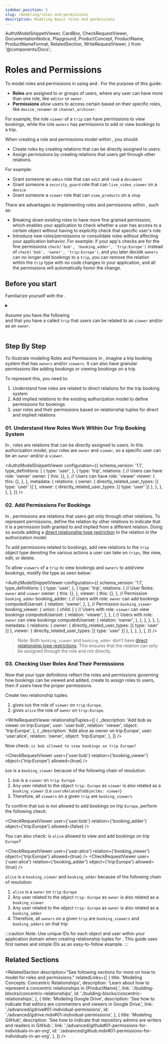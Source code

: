 ```yaml
---
sidebar_position: 5
slug: /modeling/roles-and-permissions
description: Modeling basic roles and permissions
---
```


  AuthzModelSnippetViewer,
  CardBox,
  CheckRequestViewer,
  DocumentationNotice,
  Playground,
  ProductConcept,
  ProductName,
  ProductNameFormat,
  RelatedSection,
  WriteRequestViewer,
} from '@components/Docs';

# Roles and Permissions

<DocumentationNotice />

To model roles and permissions in <ProductName format={ProductNameFormat.ProductLink}/> using <ProductConcept section="what-is-an-authorization-model" linkName="authorization models" /> and <ProductConcept section="what-is-a-relationship-tuple" linkName="relationship tuples" />. For the purpose of this guide:

- **Roles** are assigned to <ProductConcept section="what-is-a-user" linkName="users" /> or groups of users, where any user can have more than one role, like `editor` or `owner`.
- **Permissions** allow users to access certain <ProductConcept section="what-is-an-object" linkName="objects" /> based on their specific roles, like `device_renamer` or `channel_archiver`.

For example, the role `viewer` of a `trip` can have permissions to view bookings, while the role `owners` has permissions to add or view bookings to a trip.

<CardBox title="When to use" appearance="filled">

When creating a role and permissions model within <ProductName format={ProductNameFormat.ShortForm}/>, you should:

- Create roles by creating relations that can be directly assigned to users.
- Assign permissions by creating relations that users get through other relations.

For example:

- Grant someone an `admin` role that can `edit` and `read` a `document`
- Grant someone a `security_guard` role that can `live_video_viewer` on a `device`
- Grant someone a `viewer` role that can `view_products` on a `shop`

There are advantages to implementing roles and permissions within <ProductName format={ProductNameFormat.ShortForm}/>, such as:

- Breaking down existing roles to have more fine grained permission, which enables your application to check whether a user has access to a certain object without having to explicitly check that specific user's role.
- Introduce new roles/permissions or consolidate roles without affecting your application behavior. For example: if your app's checks are for the fine permissions `check('bob', 'booking_adder', 'trip:Europe')` instead of `check('bob', 'owner', 'trip:Europe')`, and you later decide `owners` can no longer add bookings to a `trip`, you can remove the relation within the `trip` type with no code changes in your application, and all the permissions will automatically honor the change.

</CardBox>

## Before you start

Familiarize yourself with the <ProductConcept />.

<details>
<summary>

Assume you have the following <ProductConcept section="what-is-an-authorization-model" linkName="authorization model" /><br /> and that you have a <ProductConcept section="what-is-a-type" linkName="type" /> called `trip` that users can be related to as `viewer` and/or as an `owner`.

</summary>

<AuthzModelSnippetViewer
  configuration={{
    schema_version: '1.1',
    type_definitions: [
      {
        type: 'user',
      },
      {
        type: 'trip',
        relations: {
          owner: {
            this: {},
          },
          viewer: {
            this: {},
          },
        },
        metadata: {
          relations: {
            owner: { directly_related_user_types: [{ type: 'user' }] },
            viewer: { directly_related_user_types: [{ type: 'user' }] },
          },
        },
      },
    ],
  }}
/>

<hr />

In addition, you need to know the following:

### Direct Access

Learn how to create an authorization model and create a relationship tuple to grant a user access to an object. For more information, see [Direct Access.](./direct-access.mdx)

### <ProductName format={ProductNameFormat.ShortForm}/> Concepts

- A <ProductConcept section="what-is-a-type" linkName="Type" />: a class of objects that have similar characteristics
- A <ProductConcept section="what-is-a-user" linkName="User" />: an entity in the system that can be related to an object
- A <ProductConcept section="what-is-a-relation" linkName="Relation" />: a string defined in the type definition of an authorization model that defines the possibility of a relationship between an object of the same type as the type definition and a user in the system
- An <ProductConcept section="what-is-an-object" linkName="Object" />: represents an entity in the system. Users' relationships to it can be define through relationship tuples and the authorization model
- A <ProductConcept section="what-is-a-relationship-tuple" linkName="Relationship Tuple" />: a group consisting of a user, a relation, and an object stored in Auth <ProductName format={ProductNameFormat.ShortForm}/>
- A <ProductConcept section="what-is-a-relationship" linkName="Relationship" />: <ProductName format={ProductNameFormat.ShortForm}/> will be called to check if there is a relationship between a user and an object, indicating that the access is allowed
- [Direct Relationship Type Restrictions](../configuration-language.mdx#the-direct-relationship-type-restrictions): can be used to indicate direct relationships between users and objects
- A <ProductConcept section="what-is-a-check-request" linkName="Check API Request" />: used to check for relationships between users and objects

</details>

<Playground />

## Step By Step

To illustrate modeling Roles and Permissions in <ProductName format={ProductNameFormat.ShortForm}/>, imagine a trip booking system that has `owners` and/or `viewers`. It can also have granular permissions like adding bookings or viewing bookings on a trip.

To represent this, you need to:

1. Understand how roles are related to direct relations for the trip booking system
2. Add implied relations to the existing authorization model to define permissions for bookings
3. <ProductConcept section="what-is-a-check-request" linkName="Check" /> user roles and their permissions based on relationship
   tuples for direct and implied relations

### 01. Understand How Roles Work Within Our Trip Booking System

In <ProductName format={ProductNameFormat.ShortForm}/>, roles are relations that can be directly assigned to users. In this authorization model, your roles are `owner` and `viewer`, so a specific user can be an `owner` and/or a `viewer`.

<AuthzModelSnippetViewer
  configuration={{
    schema_version: '1.1',
    type_definitions: [
      {
        type: 'user',
      },
      {
        type: 'trip',
        relations: {
          // Users can have role: 'owner'
          owner: {
            this: {},
          },
          // Users can have role: 'viewer'
          viewer: {
            this: {},
          },
        },
        metadata: {
          relations: {
            owner: { directly_related_user_types: [{ type: 'user' }] },
            viewer: { directly_related_user_types: [{ type: 'user' }] },
          },
        },
      },
    ],
  }}
/>

### 02. Add Permissions For Bookings

In <ProductName format={ProductNameFormat.LongForm}/>, permissions are relations that users get only through other relations. To represent permissions, define the relation by other relations to indicate that it is a permission both granted to and implied from a different relation. Doing so avoids adding a [direct relationship type restriction](../configuration-language.mdx#the-direct-relationship-type-restrictions) to the relation in the authorization model.

To add permissions related to bookings, add new relations to the `trip` object type denoting the various actions a user can take on `trips`, like view, edit, or delete.

To allow `viewers` of a `trip` to view bookings and `owners` to add/view bookings, modify the type as seen below:

<AuthzModelSnippetViewer
  configuration={{
    schema_version: '1.1',
    type_definitions: [
      {
        type: 'user',
      },
      {
        type: 'trip',
        relations: {
          // User Roles: `owner` and `viewer`
          owner: {
            this: {},
          },
          viewer: {
            this: {},
          },
          // Permission `booking_adder`
          booking_adder: {
            // Users with role: `owner` can add bookings
            computedUserset: {
              relation: 'owner',
            },
          },
          // Permission `booking_viewer`
          booking_viewer: {
            union: {
              child: [
                {
                  // Users with role: `viewer` can view bookings
                  computedUserset: {
                    relation: 'viewer',
                  },
                },
                {
                  // Users with role: `owner` can view bookings
                  computedUserset: {
                    relation: 'owner',
                  },
                },
              ],
            },
          },
        },
        metadata: {
          relations: {
            owner: { directly_related_user_types: [{ type: 'user' }] },
            viewer: { directly_related_user_types: [{ type: 'user' }] },
          },
        },
      },
    ],
  }}
/>

> Note: Both `booking_viewer` and `booking_adder` don't have [direct relationship type restrictions](../configuration-language.mdx#the-direct-relationship-type-restrictions). This ensures that the relation can only be assigned through the role and not directly.

### 03. Checking User Roles And Their Permissions

Now that your type definitions reflect the roles and permissions governing how bookings can be viewed and added, create <ProductConcept section="what-is-a-relationship-tuple" linkName="relationship tuples" /> to assign roles to users, then *<ProductConcept section="what-is-a-check-request" linkName="check" />* if users have the proper permissions.

Create two relationship tuples:

1. gives `bob` the role of `viewer` on `trip:Europe`.
2. gives `alice` the role of `owner` on `trip:Europe`.

<WriteRequestViewer
  relationshipTuples={[
    {
      _description: 'Add bob as viewer on trip:Europe',
      user: 'user:bob',
      relation: 'viewer',
      object: 'trip:Europe',
    },
    {
      _description: 'Add alice as owner on trip:Europe',
      user: 'user:alice',
      relation: 'owner',
      object: 'trip:Europe',
    },
  ]}
/>

Now check: `is bob allowed to view bookings on trip Europe?`

<CheckRequestViewer user={'user:bob'} relation={'booking_viewer'} object={'trip:Europe'} allowed={true} />

`bob` is a `booking_viewer` because of the following chain of resolution:

1. `bob` is a `viewer` on `trip`: `Europe`
2. Any user related to the object `trip:` `Europe` as `viewer` is also related as a `booking_viewer` (i.e `usersRelatedToObjectAs: viewer`)
3. Therefore, all `viewers` on a given `trip` are `booking_viewers`

To confirm that `bob` is not allowed to add bookings on trip `Europe`, perform the following check:

<CheckRequestViewer user={'user:bob'} relation={'booking_adder'} object={'trip:Europe'} allowed={false} />

You can also check: is `alice` allowed to view and add bookings on trip `Europe`?

<CheckRequestViewer user={'user:alice'} relation={'booking_viewer'} object={'trip:Europe'} allowed={true} />
<CheckRequestViewer user={'user:alice'} relation={'booking_adder'} object={'trip:Europe'} allowed={true} />

`alice` is a `booking_viewer` and `booking_adder` because of the following chain of resolution:

1. `alice` is a `owner` on `trip:Europe`
2. Any user related to the _object_ `trip:` `Europe` as `owner` is also related as a `booking_viewer`
3. Any user related to the _object_ `trip:` `Europe` as `owner` is also related as a `booking_adder`
4. Therefore, all `owners` on a given `trip` are `booking_viewers` and `booking_adders` on that trip

:::caution
Note: Use unique IDs for each object and user within your application domain when creating relationship tuples for <ProductName format={ProductNameFormat.LongForm}/>. This guide uses first names and simple IDs as an easy-to-follow example.
:::

## Related Sections

<RelatedSection
  description="See following sections for more on how to model for roles and permissions."
  relatedLinks={[
    {
      title: 'Modeling Concepts: Concentric Relationships',
      description: 'Learn about how to represent a concentric relationships in {ProductName}.',
      link: './building-blocks/concentric-relationships',
      id: './building-blocks/concentric-relationships',
    },
    {
      title: 'Modeling Google Drive',
      description: 'See how to indicate that editors are commenters and viewers in Google Drive.',
      link: './advanced/gdrive#01-individual-permissions',
      id: './advanced/gdrive.mdx#01-individual-permissions',
    },
    {
      title: 'Modeling GitHub',
      description: 'See how to indicate that repository admins are writers and readers in GitHub.',
      link: './advanced/github#01-permissions-for-individuals-in-an-org',
      id: './advanced/github.mdx#01-permissions-for-individuals-in-an-org',
    },
  ]}
/>
